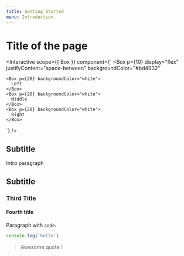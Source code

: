 ```yaml
---
title: Getting Started
menu: Introduction
---
```


# Title of the page


<Interactive
  scope={{ Box }}
  component={`
  <Box
    p={10}
    display="flex"
    justifyContent="space-between"
    backgroundColor="#bd4932"
  >
    <Box p={20} backgroundColor="white">
      Left
    </Box>
    <Box p={20} backgroundColor="white">
      Middle
    </Box>
    <Box p={20} backgroundColor="white">
      Right
    </Box>
  </Box>`}
/>

## Subtitle

Intro paragraph

## Subtitle

### Third Title

#### Fourth title

Paragraph with `code`.

```js
console.log('hello')
```

> Awesome quote !
